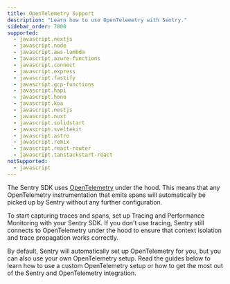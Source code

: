 ```yaml
---
title: OpenTelemetry Support
description: "Learn how to use OpenTelemetry with Sentry."
sidebar_order: 7000
supported:
  - javascript.nextjs
  - javascript.node
  - javascript.aws-lambda
  - javascript.azure-functions
  - javascript.connect
  - javascript.express
  - javascript.fastify
  - javascript.gcp-functions
  - javascript.hapi
  - javascript.hono
  - javascript.koa
  - javascript.nestjs
  - javascript.nuxt
  - javascript.solidstart
  - javascript.sveltekit
  - javascript.astro
  - javascript.remix
  - javascript.react-router
  - javascript.tanstackstart-react
notSupported:
  - javascript
---
```


The Sentry SDK uses [OpenTelemetry](https://opentelemetry.io/) under the hood. This means that any OpenTelemetry instrumentation that emits spans will automatically be picked up by Sentry without any further configuration.

To start capturing traces and spans, set up <PlatformLink to='/tracing'>Tracing and Performance Monitoring with your Sentry SDK</PlatformLink>. If you don't use tracing, Sentry still connects to OpenTelemetry under the hood to ensure that context isolation and trace propagation works correctly.

By default, Sentry will automatically set up OpenTelemetry for you, but you can also use your own OpenTelemetry setup. Read the guides below to learn how to use a custom OpenTelemetry setup or how to get the most out of the Sentry and OpenTelemetry integration.

<PageGrid />
